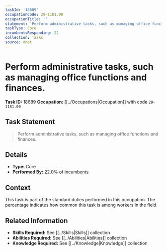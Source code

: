 ```yaml
---
taskId: '18689'
occupationCode: 29-1181.00
occupationTitle: ''
statement: 'Perform administrative tasks, such as managing office functions and finances.'
taskType: Core
incumbentsResponding: 22
collection: Tasks
source: onet
---
```

# Perform administrative tasks, such as managing office functions and finances.

**Task ID:** 18689
**Occupation:** [[../Occupations|Occupation]] with code `29-1181.00`

## Task Statement

> Perform administrative tasks, such as managing office functions and finances.

## Details

- **Type:** Core
- **Performed By:** 22.0% of incumbents

## Context

This task is part of the standard duties performed in this occupation. The percentage indicates how common this task is among workers in the field.

## Related Information

- **Skills Required:** See [[../Skills|Skills]] collection
- **Abilities Required:** See [[../Abilities|Abilities]] collection
- **Knowledge Required:** See [[../Knowledge|Knowledge]] collection
